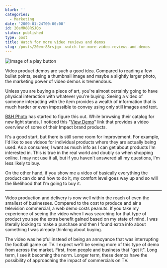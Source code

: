 ```yaml
---
blurb: ''
categories:
  - Marketing
date: '2009-01-24T00:00:00'
id: 20eMR88RSJQo
status: published
type: post
title: Watch for more video reviews and demos
slug: /posts/20emr88rsjqo--watch-for-more-video-reviews-and-demos
---
```


<Img src="play_button_2009_01" alt="Image of a play button" />

Video product demos are such a good idea. Compared to reading a few bullet points, seeing a thumbnail image and maybe a slightly larger photo, the marketing power of video demos is tremendous. 

Unless you are buying a piece of art, you're almost certainly going to have physical interaction with whatever you're buying. Seeing a video of someone interacting with the item provides a wealth of information
that is much harder or even impossible to convey using only still images and text. 

[B&H Photo](http://www.bhphotovideo.com/) has started to figure this out. While browsing their catalog for new light stands, I noticed this "[View Demo](http://www.video.bhphotovideo.com/?skin=oneclip&autoplay=true&fr_story=FRdamp332427)" link that provides a video overview of some of their Impact brand products. 

It's a good start, but there is still some room for improvement. For example, I'd like to see videos for individual products where they are actually being used. As a consumer, I want as much info as I can get about products I'm interested in. This is true in the real world and doubly so when shopping online. I may not use it all, but if you haven't answered all my questions, I'm less likely to buy. 

On the other hand, if you show me a video of basically everything the product can do and how to do it, my
comfort level goes way up and so will the likelihood that I'm going to buy it.

* * * * *

Video production and delivery is now well within the reach of even the smallest of businesses. Compared to the cost to produce and air a television commercial, a web demo costs peanuts. If you take my experience of seeing the video when I was searching for that type of product you see the extra benefit gained based on my state of mind. I was literally looking to make a purchase and then I found extra info about something I was already thinking about buying. 

The video was helpful instead of being an annoyance that was interrupting the football game on TV. I expect we'll be seeing more of this type of demo from across the market. First, from people and business that "get it". Long term, I see it becoming the norm. Longer term, these demos have the possibility of approaching the
impact of commercials on TV.
